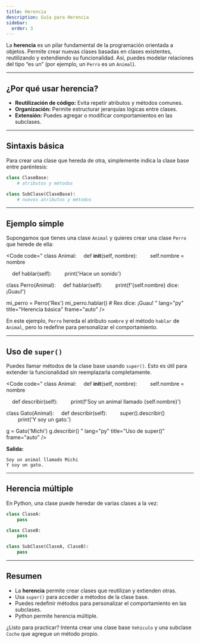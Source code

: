 ```yaml
---
title: Herencia
description: Guía para Herencia
sidebar:
  order: 3
---
```



La **herencia** es un pilar fundamental de la programación orientada a objetos. Permite crear nuevas clases basadas en clases existentes, reutilizando y extendiendo su funcionalidad. Así, puedes modelar relaciones del tipo “es un” (por ejemplo, un `Perro` es un `Animal`).

---

## ¿Por qué usar herencia?

- **Reutilización de código:** Evita repetir atributos y métodos comunes.
- **Organización:** Permite estructurar jerarquías lógicas entre clases.
- **Extensión:** Puedes agregar o modificar comportamientos en las subclases.

---

## Sintaxis básica

Para crear una clase que hereda de otra, simplemente indica la clase base entre paréntesis:

```python
class ClaseBase:
    # atributos y métodos

class SubClase(ClaseBase):
    # nuevos atributos y métodos
```

---

## Ejemplo simple

Supongamos que tienes una clase `Animal` y quieres crear una clase `Perro` que herede de ella:

<Code
code="
class Animal:
&nbsp;&nbsp;&nbsp;&nbsp;def __init__(self, nombre):
&nbsp;&nbsp;&nbsp;&nbsp;&nbsp;&nbsp;&nbsp;&nbsp;self.nombre = nombre

&nbsp;&nbsp;&nbsp;&nbsp;def hablar(self):
&nbsp;&nbsp;&nbsp;&nbsp;&nbsp;&nbsp;&nbsp;&nbsp;print('Hace un sonido')

class Perro(Animal):
&nbsp;&nbsp;&nbsp;&nbsp;def hablar(self):
&nbsp;&nbsp;&nbsp;&nbsp;&nbsp;&nbsp;&nbsp;&nbsp;print(f'{self.nombre} dice: ¡Guau!')

mi_perro = Perro('Rex')
mi_perro.hablar()  # Rex dice: ¡Guau!
"
lang="py"
title="Herencia básica"
frame="auto"
/>

En este ejemplo, `Perro` hereda el atributo `nombre` y el método `hablar` de `Animal`, pero lo redefine para personalizar el comportamiento.

---

## Uso de `super()`

Puedes llamar métodos de la clase base usando `super()`. Esto es útil para extender la funcionalidad sin reemplazarla completamente.

<Code
code="
class Animal:
&nbsp;&nbsp;&nbsp;&nbsp;def __init__(self, nombre):
&nbsp;&nbsp;&nbsp;&nbsp;&nbsp;&nbsp;&nbsp;&nbsp;self.nombre = nombre

&nbsp;&nbsp;&nbsp;&nbsp;def describir(self):
&nbsp;&nbsp;&nbsp;&nbsp;&nbsp;&nbsp;&nbsp;&nbsp;print(f'Soy un animal llamado {self.nombre}')

class Gato(Animal):
&nbsp;&nbsp;&nbsp;&nbsp;def describir(self):
&nbsp;&nbsp;&nbsp;&nbsp;&nbsp;&nbsp;&nbsp;&nbsp;super().describir()
&nbsp;&nbsp;&nbsp;&nbsp;&nbsp;&nbsp;&nbsp;&nbsp;print('Y soy un gato.')

g = Gato('Michi')
g.describir()
"
lang="py"
title="Uso de super()"
frame="auto"
/>

**Salida:**
```
Soy un animal llamado Michi
Y soy un gato.
```

---

## Herencia múltiple

En Python, una clase puede heredar de varias clases a la vez:

```python
class ClaseA:
    pass

class ClaseB:
    pass

class SubClase(ClaseA, ClaseB):
    pass
```

---

## Resumen

- La **herencia** permite crear clases que reutilizan y extienden otras.
- Usa `super()` para acceder a métodos de la clase base.
- Puedes redefinir métodos para personalizar el comportamiento en las subclases.
- Python permite herencia múltiple.

¿Listo para practicar? Intenta crear una clase base `Vehiculo` y una subclase `Coche` que agregue un método propio.